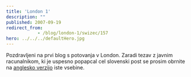 ```yaml
---
title: 'London 1'
description: ""
published: 2007-09-19
redirect_from: 
            - /blog/london-1/swizec/157
hero: ../../../defaultHero.jpg
---
```


Pozdravljeni na prvi blog s potovanja v London. Zaradi tezav z javnim racunalnikom, ki je uspesno popapcal cel slovenski post se prosim obrnite na [anglesko verzijo](http://swizec.com/index.php/lang=en) iste vsebine.
